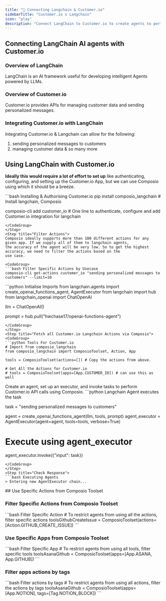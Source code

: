 ```yaml
---
title: "🚀 Connecting Langchain & Customer.io"
sidebarTitle: "Customer.io x Langchain"
icon: "play"
description: "Connect LangChain to Customer.io to create agents to perform tasks using natural language"
---
```


## Connecting LangChain AI agents with Customer.io

### Overview of LangChain

LangChain is an AI framework useful for developing intelligent Agents powered by LLMs.

### Overview of Customer.io

Customer.io provides APIs for managing customer data and sending personalized messages.

### Integrating Customer.io with LangChain

Integrating Customer.io & Langchain can allow for the following:

1. sending personalized messages to customers
2. managing customer data
& so many more

## Using LangChain with Customer.io

<Steps>
<Step title="Setting Up the Environment">

**Ideally this would require a lot of effort to set up** like authenticating, configuring, and setting up the Customer.io App, but we can use Composio using which it should be a breeze.

<CodeGroup>
```bash Installing & Authorising Customer.io
pip install composio_langchain # Install langchain, Composio 

composio-cli add customer_io # One line to authenticate, configure and add Customer.io integration for langchain
```
</CodeGroup>
</Step>
<Step title="Filter Actions">
Composio ideally supports more than 100 different actions for any given app. If we supply all of them to langchain agents, 
the accuracy of the agent will be very low. So to get the highest accuracy, we need to filter the actions based on the 
use case.

<CodeGroup>
```bash Filter Specific Actions by Usecase
composio-cli get-actions customer_io "sending personalized messages to customers" --limit=10
```
</CodeGroup>

</Step>
<Step title="Import Base Packages">

<CodeGroup>
```python Initialise Imports
from langchain.agents import create_openai_functions_agent, AgentExecutor
from langchain import hub
from langchain_openai import ChatOpenAI


llm = ChatOpenAI()

prompt = hub.pull("hwchase17/openai-functions-agent")
```
</CodeGroup>
</Step>
<Step title="Fetch all Customer.io Langchain Actions via Composio">
<CodeGroup>
```python Tools For Customer.io
# Import from composio_langchain
from composio_langchain import ComposioToolset, Action, App

tools = ComposioToolset(actions=[]) # Copy the actions from above. 

# Get All the Actions for Customer.io
# tools = ComposioToolset(apps=[App.CUSTOMER_IO]) # can use this as well
```
</CodeGroup>
</Step>
<Step title="Execute the Agent">
Create an agent, set up an executor, and invoke tasks to perform Customer.io API calls using Composio. 
<CodeGroup>
```python Langchain Agent executes the task

task = "sending personalized messages to customers"

agent = create_openai_functions_agent(llm, tools, prompt)
agent_executor = AgentExecutor(agent=agent, tools=tools, verbose=True)

# Execute using agent_executor
agent_executor.invoke({"input": task})
```
</CodeGroup>
</Step>
<Step title="Check Response">
```bash Executing Agents
> Entering new AgentExecutor chain...
```
</Step>
</Steps>
## Use Specific Actions from Composio Toolset

### Filter Specific Actions from Composio Toolset

<CodeGroup>
```bash Filter Specific Action
# To restrict agents from using all the actions, filter specific actions
toolsGithubCreateIssue = ComposioToolset(actions=[Action.GITHUB_CREATE_ISSUE])
```
</CodeGroup>

### Use Specific Apps from Composio Toolset
<CodeGroup>
```bash Filter Specific App
# To restrict agents from using all tools, filter specific tools
toolsAsanaGithub = ComposioToolset(apps=[App.ASANA, App.GITHUB])
```
</CodeGroup>

### Filter apps actions by tags 
<CodeGroup>
```bash Filter actions by tags
# To restrict agents from using all actions, filter the actions by tags
toolsAsanaGithub = ComposioToolset(apps=[App.NOTION], tags=[Tag.NOTION_BLOCK])
```
</CodeGroup>

